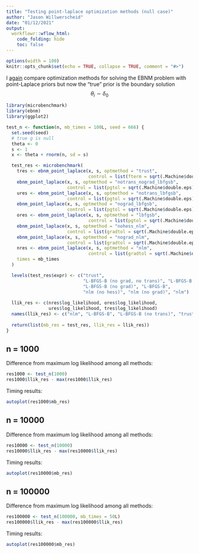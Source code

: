 ```yaml
---
title: "Testing point-laplace optimization methods (null case)"
author: "Jason Willwerscheid"
date: "01/12/2021"
output:
  workflowr::wflow_html:
    code_folding: hide
    toc: false
---
```


```r
options(width = 100)
knitr::opts_chunk$set(echo = TRUE, collapse = TRUE, comment = "#>")
```

I [again](optmethods_pl.html) compare optimization methods for solving the EBNM problem with point-Laplace priors but now the "true" prior is the boundary solution
$$ \theta_i \sim \delta_0 $$

```r
library(microbenchmark)
library(ebnm)
library(ggplot2)

test_n <- function(n, mb_times = 100L, seed = 666) {
  set.seed(seed)
  # true g is null
  theta <- 0
  s <- 1
  x <- theta + rnorm(n, sd = s)

  test_res <- microbenchmark(
    tres <- ebnm_point_laplace(x, s, optmethod = "trust",
                               control = list(fterm = sqrt(.Machine$double.eps))),
    ebnm_point_laplace(x, s, optmethod = "notrans_nograd_lbfgsb",
                       control = list(pgtol = sqrt(.Machine$double.eps))),
    ures <- ebnm_point_laplace(x, s, optmethod = "notrans_lbfgsb",
                       control = list(pgtol = sqrt(.Machine$double.eps))),
    ebnm_point_laplace(x, s, optmethod = "nograd_lbfgsb",
                       control = list(pgtol = sqrt(.Machine$double.eps))),
    ores <- ebnm_point_laplace(x, s, optmethod = "lbfgsb",
                               control = list(pgtol = sqrt(.Machine$double.eps))),
    ebnm_point_laplace(x, s, optmethod = "nohess_nlm", 
                       control = list(gradtol = sqrt(.Machine$double.eps))),
    ebnm_point_laplace(x, s, optmethod = "nograd_nlm", 
                       control = list(gradtol = sqrt(.Machine$double.eps))),
    nres <- ebnm_point_laplace(x, s, optmethod = "nlm", 
                               control = list(gradtol = sqrt(.Machine$double.eps))),
    times = mb_times
  )

  levels(test_res$expr) <- c("trust", 
                             "L-BFGS-B (no grad, no trans)", "L-BFGS-B (no trans)",
                             "L-BFGS-B (no grad)", "L-BFGS-B",
                             "nlm (no hess)", "nlm (no grad)", "nlm")
  
  llik_res <- c(nres$log_likelihood, ores$log_likelihood, 
                ures$log_likelihood, tres$log_likelihood)
  names(llik_res) <- c("nlm", "L-BFGS-B", "L-BFGS-B (no trans)", "trust")
  
  return(list(mb_res = test_res, llik_res = llik_res))
}
```

## n = 1000

Difference from maximum log likelihood among all methods:

```r
res1000 <- test_n(1000)
res1000$llik_res - max(res1000$llik_res)
```

Timing results: 

```r
autoplot(res1000$mb_res)
```

## n = 10000

Difference from maximum log likelihood among all methods:

```r
res10000 <- test_n(10000)
res10000$llik_res - max(res10000$llik_res)
```

Timing results: 

```r
autoplot(res10000$mb_res)
```

## n = 100000

Difference from maximum log likelihood among all methods:

```r
res100000 <- test_n(100000, mb_times = 50L)
res100000$llik_res - max(res100000$llik_res)
```

Timing results: 

```r
autoplot(res100000$mb_res)
```
